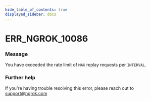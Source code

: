 ```yaml
---
hide_table_of_contents: true
displayed_sidebar: docs
---
```



# ERR_NGROK_10086

### Message

You have exceeded the rate limit of `MAX` replay requests per `INTERVAL`.

### Further help

If you're having trouble resolving this error, please reach out to [support@ngrok.com](mailto:support@ngrok.com?subject=Help%20with%20ERR_NGROK_10086)

<ErrorDetails error="err_ngrok_10086" />
